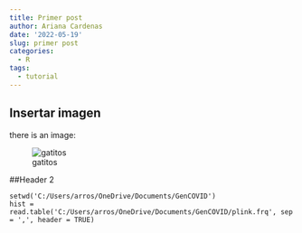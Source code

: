 ```yaml
---
title: Primer post
author: Ariana Cardenas
date: '2022-05-19'
slug: primer post
categories:
  - R
tags:
  - tutorial
---
```


## Insertar imagen
there is an image:

![gatitos](/cat.jpg)


##Header 2 

```
setwd('C:/Users/arros/OneDrive/Documents/GenCOVID')
hist = read.table('C:/Users/arros/OneDrive/Documents/GenCOVID/plink.frq', sep = ',', header = TRUE)

```
